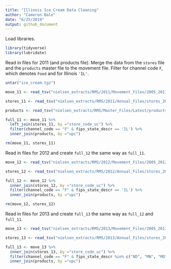 ```yaml
---
title: "Illinois Ice Cream Data Cleaning"
author: "Cameron Bale"
date: "6/25/2019"
output: github_document
---
```


Load libraries.
```r
library(tidyverse)
library(lubridate)
```

Read in files for 2011 (and products file). Merge the data from the `stores` file and the `products` master file to the movement file. Filter for channel code `F`, which denotes `Food` and for Illinois `'IL'`.
```r
untar("ice_cream.tgz")

move_11 <- read_tsv("nielsen_extracts/RMS/2011/Movement_Files/2005_2011/2672_2011.tsv")

stores_11 <- read_tsv("nielsen_extracts/RMS/2011/Annual_Files/stores_2011.tsv")

products <- read_tsv("nielsen_extracts/RMS/Master_Files/Latest/products.tsv", quote="")

full_11 <- move_11 %>%
  left_join(stores_11, by ="store_code_uc") %>% 
  filter(channel_code == "F" & fips_state_descr == 'IL') %>%
  inner_join(products, by ="upc")

rm(move_11, stores_11)
```

Read in files for 2012 and create `full_12` the same way as `full_11`.
```r
move_12 <- read_tsv("nielsen_extracts/RMS/2012/Movement_Files/2005_2012/2672_2012.tsv")

stores_12 <- read_tsv("nielsen_extracts/RMS/2012/Annual_Files/stores_2012.tsv")

full_12 <- move_12 %>%
  inner_join(stores_12, by ="store_code_uc") %>% 
  filter(channel_code == "F" & fips_state_descr == 'IL') %>%
  inner_join(products, by ="upc")

rm(move_12, stores_12)
```

Read in files for 2013 and create `full_13` the same way as `full_12` and `full_11`.
```r
move_13 <- read_tsv("nielsen_extracts/RMS/2013/Movement_Files/2005_2013/2672_2013.tsv")

stores_13 <- read_tsv("nielsen_extracts/RMS/2013/Annual_Files/stores_2013.tsv", guess_max = 20000)

full_13 <- move_13 %>%
  inner_join(stores_13, by ="store_code_uc") %>% 
  filter(channel_code == "F" & fips_state_descr %in% c("ND", "MN", "MO" ,"DC")) %>%
  inner_join(products, by ="upc")
```
